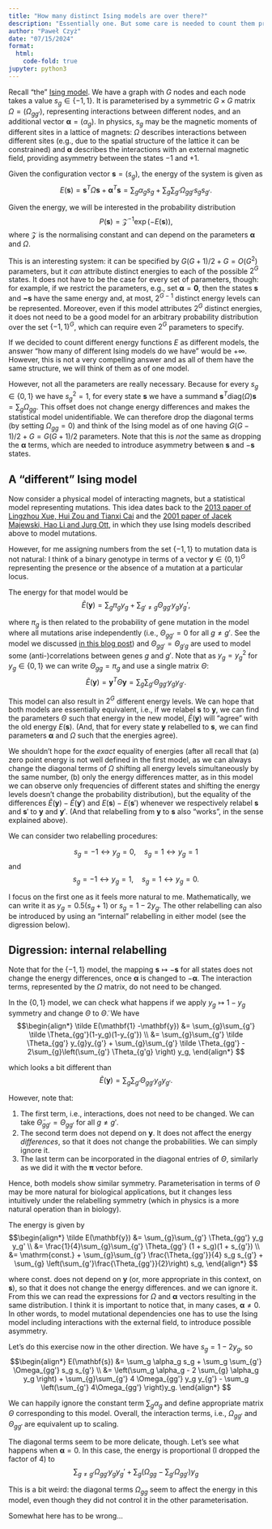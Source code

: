 ```yaml
---
title: "How many distinct Ising models are over there?"
description: "Essentially one. But some care is needed to count them properly."
author: "Paweł Czyż"
date: "07/15/2024"
format: 
  html:
    code-fold: true
jupyter: python3
---
```


Recall "the" [Ising model](https://en.wikipedia.org/wiki/Ising_model).
We have a graph with $G$ nodes and each node takes a value $s_g \in \{-1, 1\}$.
It is parameterised by a symmetric $G\times G$ matrix $\Omega = (\Omega_{gg'})$, representing interactions between different nodes, and an additional vector $\mathbf{\alpha} = (\alpha_g)$.
In physics, $s_g$ may be the magnetic moments of different sites in a lattice of magnets: $\Omega$ describes interactions between different sites (e.g., due to the spatial structure of the lattice it can be constrained) and $\mathbf{\alpha}$ describes the interactions with an external magnetic field, providing asymmetry between the states $-1$ and $+1$.  

Given the configuration vector $\mathbf{s} = (s_g)$, the energy of the system is given as
$$
    E(\mathbf{s}) = \mathbf{s}^T \Omega \mathbf{s} + \mathbf{\mathbf{\alpha}}^T \mathbf{s} = \sum_{g} \alpha_g s_g + \sum_{g}\sum_{g'}  \Omega_{gg'}s_g s_{g'}.
$$

Given the energy, we will be interested in the probability distribution
$$
  P(\mathbf{s}) = \mathcal Z^{-1} \exp(-E(\mathbf{s})),
$$
where $\mathcal Z$ is the normalising constant and can depend on the parameters $\mathbf{\alpha}$ and $\Omega$.

This is an interesting system: it can be specified by $G(G+1)/2 + G = O(G^2)$ parameters, but it *can* attribute distinct energies to each of the possible $2^G$ states.
It does not have to be the case for every set of parameters, though: for example, if we restrict the parameters, e.g., set $\mathbf{\alpha} = \mathbf{0}$, then the states $\mathbf{s}$ and $\mathbf{-s}$ have the same energy and, at most, $2^{G-1}$ distinct energy levels can be represented.
Moreover, even if this model attributes $2^G$ distinct energies, it does not need to be a good model for an arbitrary probability distribution over the set $\{-1, 1\}^G$, which can require even $2^G$ parameters to specify.

If we decided to count different energy functions $E$ as different models, the answer "how many of different Ising models do we have" would be $+\infty$. However, this is not a very compelling answer and as all of them have the same structure, we will think of them as of one model.

However, not all the parameters are really necessary.
Because for every $s_g \in \{0, 1\}$ we have $s_g^2 = 1$, for every state $\mathbf{s}$ we have a summand $\mathbf{s}^T \mathrm{diag}(\Omega) \mathbf{s} = \sum_g \Omega_{gg}$.
This offset does not change energy differences and makes the statistical model unidentifiable. We can therefore drop the diagonal terms (by setting $\Omega_{gg} = 0$) and think of the Ising model as of one having $G(G-1) / 2 + G = G(G+1)/2$ parameters.
Note that this is *not* the same as dropping the $\mathbf{\alpha}$ terms, which are needed to introduce asymmetry between $\mathbf{s}$ and $-\mathbf{s}$ states.

## A "different" Ising model

Now consider a physical model of interacting magnets, but a statistical model representing mutations.
This idea dates back to the [2013 paper of Lingzhou Xue, Hui Zou and Tianxi Cai](https://arxiv.org/abs/1208.3555) and the [2001 paper of Jacek Majewski, Hao Li and Jurg Ott](https://www.ncbi.nlm.nih.gov/pmc/articles/PMC1226070/), in which they use Ising models described above to model mutations.

However, for me assigning numbers from the set $\{-1, 1\}$ to mutation data is not natural: I think of a binary genotype in terms of a vector $\mathbf{y}\in \{0, 1\}^G$ representing the presence or the absence of a mutation at a particular locus.

The energy for that model would be
$$
  \tilde E(\mathbf{y}) = \sum_g \pi_g y_g + \sum_{g'\neq g} \Theta_{gg'} y_gy_g',
$$

where $\pi_g$ is then related to the probability of gene mutation in the model where all mutations arise independently (i.e., $\Theta_{gg'} = 0$ for all $g\neq g'$. See the model we discussed [in this blog post](discrete-intractable-likelihood.qmd)) and $\Theta_{gg'}=\Theta_{g'g}$ are used to model some (anti-)correlations between genes $g$ and $g'$.
Note that as $y_g = y_g^2$ for $y_g \in \{0, 1\}$ we can write $\Theta_{gg} = \pi_g$ and use a single matrix $\Theta$:
$$
  \tilde E(\mathbf{y}) = \mathbf{y}^T \Theta \mathbf{y} = \sum_{g}\sum_{g'} \Theta_{gg'} y_g y_{g'}.
$$

This model can also result in $2^G$ different energy levels.
We can hope that both models are essentially equivalent, i.e., if we relabel $\mathbf{s}$ to $\mathbf{y}$, we can find the parameters $\Theta$ such that energy in the new model, $\tilde E(\mathbf{y})$ will "agree" with the old energy $E(\mathbf{s})$. (And, that for every state $\mathbf{y}$ relabelled to $\mathbf{s}$, we can find parameters $\mathbf{\alpha}$ and $\Omega$ such that the energies agree).

We shouldn't hope for the *exact* equality of energies (after all recall that (a) zero point energy is not well defined in the first model, as we can always change the diagonal terms of $\Omega$ shifting all energy levels simultaneously by the same number, (b) only the energy differences matter, as in this model we can observe only frequencies of different states and shifting the energy levels doesn't change the probability distribution), but the equality of the differences $\tilde E(\mathbf{y}) - \tilde E(\mathbf{y}')$ and $E(\mathbf s) - E(\mathbf s')$ whenever we respectively relabel $\mathbf s$ and $\mathbf s'$ to $\mathbf y$ and $\mathbf y'$. (And that relabelling from $\mathbf y$ to $\mathbf s$ also "works", in the sense explained above).

We can consider two relabelling procedures:

$$
  s_g = -1 \leftrightarrow y_g= 0,\quad s_g =1 \leftrightarrow y_g = 1
$$
and
$$
  s_g = -1 \leftrightarrow y_g = 1, \quad s_g = 1 \leftrightarrow y_g = 0.
$$

I focus on the first one as it feels more natural to me.
Mathematically, we can write it as $y_g = 0.5(s_g + 1)$ or $s_g = 1 - 2y_g$.
The other relabelling can also be introduced by using an "internal" relabelling in either model (see the digression below).  

::: {.callout-caution collapse="true"}
## Digression: internal relabelling 

Note that for the $\{-1, 1\}$ model, the mapping $\mathbf{s}\mapsto -\mathbf{s}$ for all states does not change the energy differences, once $\mathbf{\alpha}$ is changed to $-\mathbf{\alpha}$.
The interaction terms, represented by the $\Omega$ matrix, do not need to be changed.

In the $\{0, 1\}$ model, we can check what happens if we apply $y_g \mapsto 1-y_g$ symmetry and change $\Theta$ to $\tilde\Theta$.
We have
$$\begin{align*}
\tilde E(\mathbf{1} -\mathbf{y}) &= \sum_{g}\sum_{g'}  \tilde \Theta_{gg'}(1-y_g)(1-y_{g'}) \\
&= \sum_{g}\sum_{g'} \tilde \Theta_{gg'} y_{g}y_{g'} + \sum_{g}\sum_{g'} \tilde \Theta_{gg'} - 2\sum_{g}\left(\sum_{g'} \Theta_{g'g}  \right) y_g,
\end{align*}
$$

which looks a bit different than
$$
\tilde E(\mathbf{y}) = \sum_{g}\sum_{g'} \Theta_{gg'}y_gy_{g'}.
$$

However, note that:

1. The first term, i.e., interactions, does not need to be changed. We can take $\tilde \Theta_{gg'} = \Theta_{gg'}$ for all $g\neq g'$.
2. The second term does not depend on $\mathbf{y}$. It does not affect the energy *differences*, so that it does not change the probabilities. We can simply ignore it.
3. The last term can be incorporated in the diagonal entries of $\Theta$, similarly as we did it with the $\mathbf{\pi}$ vector before.

Hence, both models show similar symmetry. 
Parameterisation in terms of $\Theta$ may be more natural for biological applications, but it changes less intuitively under the relabelling symmetry (which in physics is a more natural operation than in biology).

:::

The energy is given by
$$\begin{align*}
  \tilde E(\mathbf{y}) &= \sum_{g}\sum_{g'} \Theta_{gg'} y_g y_g' \\
  &= \frac{1}{4}\sum_{g}\sum_{g'} \Theta_{gg'} (1 + s_g)(1 + s_{g'}) \\
  &= \mathrm{const.} + \sum_{g}\sum_{g'} \frac{\Theta_{gg'}}{4} s_g s_{g'} + \sum_{g} \left(\sum_{g'}\frac{\Theta_{gg'}}{2}\right) s_g,
\end{align*}
$$

where $\mathrm{const.}$ does not depend on $\mathbf{y}$ (or, more appropriate in this context, on $\mathbf{s}$), so that it does not change the energy differences. and we can ignore it.
From this we can read the expressions for $\Omega$ and $\mathbf{\alpha}$ vectors resulting in the same distribution.
I think it is important to notice that, in many cases, $\mathbf{\alpha}\neq 0$.
In other words, to model mutational dependencies one has to use the Ising model including interactions with the external field, to introduce possible asymmetry.

Let's do this exercise now in the other direction.
We have $s_g = 1 - 2y_g$, so
$$\begin{align*}
  E(\mathbf{s}) &= \sum_g \alpha_g s_g + \sum_g \sum_{g'} \Omega_{gg'} s_g s_{g'} \\
  &= \left(\sum_g \alpha_g - 2 \sum_{g} \alpha_g y_g \right) + \sum_{g}\sum_{g'} 4 \Omega_{gg'} y_g y_{g'} - \sum_g \left(\sum_{g'} 4\Omega_{gg'} \right)y_g.
\end{align*}
$$

We can happily ignore the constant term $\sum_{g}\alpha_g$ and define appropriate matrix $\Theta$ corresponding to this model.
Overall, the interaction terms, i.e., $\Omega_{gg'}$ and $\Theta_{gg'}$ are equivalent up to scaling.

The diagonal terms seem to be more delicate, though. Let's see what happens when $\mathbf{\alpha} = 0$.
In this case, the energy is proportional (I dropped the factor of 4) to
$$
  \sum_{g\neq g'} \Omega_{gg'} y_gy_g' + \sum_{g}\left( \Omega_{gg} - \sum_{g'} \Omega_{gg'} \right)y_g
$$

This is a bit weird: the diagonal terms $\Omega_{gg}$ seem to affect the energy in this model, even though they did not control it in the other parameterisation.

Somewhat here has to be wrong...